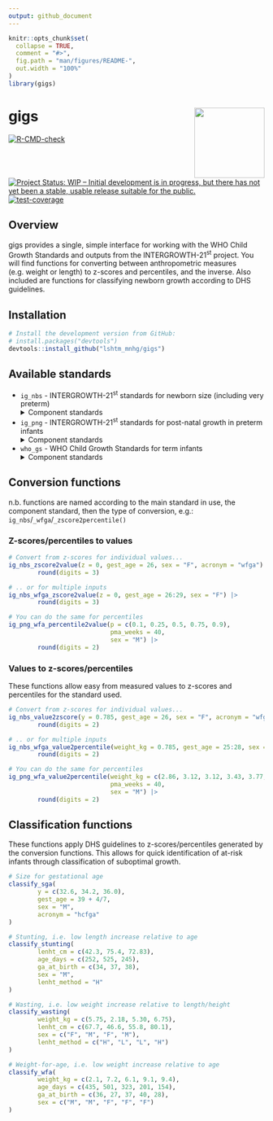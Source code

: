 ```yaml
---
output: github_document
---
```


<!-- README.md is generated from README.Rmd. Please edit that file -->

```r
knitr::opts_chunk$set(
  collapse = TRUE,
  comment = "#>",
  fig.path = "man/figures/README-",
  out.width = "100%"
)
library(gigs)
```

# gigs <img src="man/figures/logo.png" align="right" height="138" />

<!-- badges: start -->
[![R-CMD-check](https://github.com/simpar1471/gigs/actions/workflows/R-CMD-check.yaml/badge.svg)](https://github.com/simpar1471/gigs/actions/workflows/R-CMD-check.yaml)
[![Project Status: WIP – Initial development is in progress, but there has not yet been a stable, usable release suitable for the public.](https://www.repostatus.org/badges/latest/wip.svg)](https://www.repostatus.org/#wip)
[![test-coverage](https://github.com/simpar1471/gigs/actions/workflows/test-coverage.yaml/badge.svg)](https://github.com/simpar1471/gigs/actions/workflows/test-coverage.yaml)
<!-- badges: end -->

## Overview
gigs provides a single, simple interface for working with the WHO Child Growth Standards and outputs from the
INTERGROWTH-21<sup>st</sup> project. You will find functions for converting between anthropometric measures (e.g. weight
or length) to z-scores and percentiles, and the inverse. Also included are functions for classifying newborn growth
according to DHS guidelines.

## Installation
```r
# Install the development version from GitHub:
# install.packages("devtools")
devtools::install_github("lshtm_mnhg/gigs")
```

## Available standards
* `ig_nbs` - INTERGROWTH-21<sup>st</sup> standards for newborn size (including very preterm)
  <details><summary>Component standards</summary>

  + `wfga` - Weight (kg) for gestational age
  + `lfga` - Length (cm) for gestational age
  + `hcfga` - Head circumference (cm) for gestational age
  + `wlrfga` - Weight-to-length ratio for gestational age
  + `fmfga` - Fat mass (g) for gestational age
  + `bfpfga` - Body fat percentage for gestational age
  + `ffmfga` - Fat-free mass (g) for gestational age
  </details>
* `ig_png` - INTERGROWTH-21<sup>st</sup> standards for post-natal growth in preterm infants
  <details><summary>Component standards</summary>

  + `wfa` - Weight (kg) for age (weeks)
  + `lfa` - Length (cm) for age (weeks)
  + `hcfa` - Head circumference (cm) for age (weeks)
  </details>
* `who_gs` - WHO Child Growth Standards for term infants
  <details><summary>Component standards</summary>

  + `wfa` Weight (kg) for age (days)
  + `bfa` Body mass index for age (days)
  + `lhfa` Length/height (cm) for age (days)
  + `wfl` Weight (kg) for recumbent length (cm)
  + `wfh` Weight (kg) for standing height (cm)
  + `hcfa` Head circumference (mm) for age (days)
  + `acfa` Arm circumference (mm) for age (days)
  + `ssfa` Subscapular skinfold (mm) for age (days)
  + `tsfa` Triceps skinfold (mm) for age (days)
  </details>

## Conversion functions
n.b. functions are named according to the main standard in use, the component standard, then the type of conversion,
e.g.:
  `ig_nbs`/`_wfga`/`_zscore2percentile()`

### Z-scores/percentiles to values
```r
# Convert from z-scores for individual values...
ig_nbs_zscore2value(z = 0, gest_age = 26, sex = "F", acronym = "wfga") |>
        round(digits = 3)

# .. or for multiple inputs
ig_nbs_wfga_zscore2value(z = 0, gest_age = 26:29, sex = "F") |>
        round(digits = 3)

# You can do the same for percentiles
ig_png_wfa_percentile2value(p = c(0.1, 0.25, 0.5, 0.75, 0.9),
                            pma_weeks = 40,
                            sex = "M") |>
        round(digits = 2)
```

### Values to z-scores/percentiles
These functions allow easy from measured values to z-scores and percentiles for the standard used.
```r
# Convert from z-scores for individual values...
ig_nbs_value2zscore(y = 0.785, gest_age = 26, sex = "F", acronym = "wfga") |>
        round(digits = 2)

# .. or for multiple inputs
ig_nbs_wfga_value2percentile(weight_kg = 0.785, gest_age = 25:28, sex = "F") |>
        round(digits = 2)

# You can do the same for percentiles
ig_png_wfa_value2percentile(weight_kg = c(2.86, 3.12, 3.12, 3.43, 3.77, 4.10),
                            pma_weeks = 40,
                            sex = "M") |>
        round(digits = 2)
```

## Classification functions
These functions apply DHS guidelines to z-scores/percentiles generated by the conversion functions. This allows for quick
identification of at-risk infants through classification of suboptimal growth.
```r
# Size for gestational age
classify_sga(
        y = c(32.6, 34.2, 36.0),
        gest_age = 39 + 4/7,
        sex = "M",
        acronym = "hcfga"
)

# Stunting, i.e. low length increase relative to age
classify_stunting(
        lenht_cm = c(42.3, 75.4, 72.83),
        age_days = c(252, 525, 245),
        ga_at_birth = c(34, 37, 38),
        sex = "M",
        lenht_method = "H"
)

# Wasting, i.e. low weight increase relative to length/height
classify_wasting(
        weight_kg = c(5.75, 2.18, 5.30, 6.75),
        lenht_cm = c(67.7, 46.6, 55.8, 80.1),
        sex = c("F", "M", "F", "M"),
        lenht_method = c("H", "L", "L", "H")
)

# Weight-for-age, i.e. low weight increase relative to age
classify_wfa(
        weight_kg = c(2.1, 7.2, 6.1, 9.1, 9.4),
        age_days = c(435, 501, 323, 201, 154),
        ga_at_birth = c(36, 27, 37, 40, 28),
        sex = c("M", "M", "F", "F", "F")
)
```
